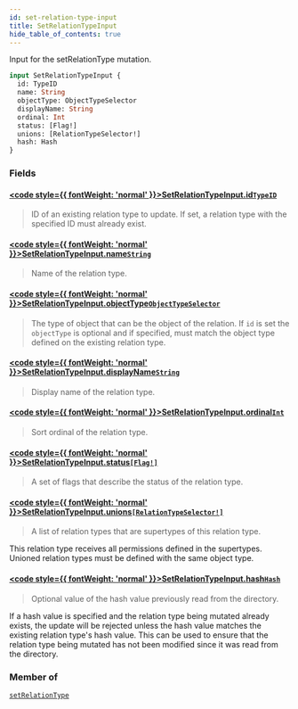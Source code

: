 ```yaml
---
id: set-relation-type-input
title: SetRelationTypeInput
hide_table_of_contents: true
---
```








Input for the setRelationType mutation.

```graphql
input SetRelationTypeInput {
  id: TypeID
  name: String
  objectType: ObjectTypeSelector
  displayName: String
  ordinal: Int
  status: [Flag!]
  unions: [RelationTypeSelector!]
  hash: Hash
}
```


### Fields

#### [<code style={{ fontWeight: 'normal' }}>SetRelationTypeInput.<b>id</b></code>](#)<Bullet />[`TypeID`](/docs/directory-api-reference/schema/common/scalars/type-id) <Badge class="secondary" text="scalar"/> <Badge class="secondary" text="common"/>
> ID of an existing relation type to update. If set, a relation type with the specified ID must already exist.
> 

#### [<code style={{ fontWeight: 'normal' }}>SetRelationTypeInput.<b>name</b></code>](#)<Bullet />[`String`](/docs/directory-api-reference/schema/common/scalars/string) <Badge class="secondary" text="scalar"/> <Badge class="secondary" text="common"/>
> Name of the relation type.
> 

#### [<code style={{ fontWeight: 'normal' }}>SetRelationTypeInput.<b>objectType</b></code>](#)<Bullet />[`ObjectTypeSelector`](/docs/directory-api-reference/schema/object-types/inputs/object-type-selector) <Badge class="secondary" text="input"/> <Badge class="secondary" text="object-types"/>
> The type of object that can be the object of the relation. If `id` is set the `objectType` is optional and if
specified, must match the object type defined on the existing relation type.
> 

#### [<code style={{ fontWeight: 'normal' }}>SetRelationTypeInput.<b>displayName</b></code>](#)<Bullet />[`String`](/docs/directory-api-reference/schema/common/scalars/string) <Badge class="secondary" text="scalar"/> <Badge class="secondary" text="common"/>
> Display name of the relation type.
> 

#### [<code style={{ fontWeight: 'normal' }}>SetRelationTypeInput.<b>ordinal</b></code>](#)<Bullet />[`Int`](/docs/directory-api-reference/schema/common/scalars/int) <Badge class="secondary" text="scalar"/> <Badge class="secondary" text="common"/>
> Sort ordinal of the relation type.
> 

#### [<code style={{ fontWeight: 'normal' }}>SetRelationTypeInput.<b>status</b></code>](#)<Bullet />[`[Flag!]`](/docs/directory-api-reference/schema/common/enums/flag) <Badge class="secondary" text="list"/> <Badge class="secondary" text="enum"/> <Badge class="secondary" text="common"/>
> A set of flags that describe the status of the relation type.
> 

#### [<code style={{ fontWeight: 'normal' }}>SetRelationTypeInput.<b>unions</b></code>](#)<Bullet />[`[RelationTypeSelector!]`](/docs/directory-api-reference/schema/relation-types/inputs/relation-type-selector) <Badge class="secondary" text="list"/> <Badge class="secondary" text="input"/> <Badge class="secondary" text="relation-types"/>
> A list of relation types that are supertypes of this relation type.

This relation type receives all permissions defined in the supertypes.
Unioned relation types must be defined with the same object type.
> 

#### [<code style={{ fontWeight: 'normal' }}>SetRelationTypeInput.<b>hash</b></code>](#)<Bullet />[`Hash`](/docs/directory-api-reference/schema/common/scalars/hash) <Badge class="secondary" text="scalar"/> <Badge class="secondary" text="common"/>
> Optional value of the hash value previously read from the directory.

If a hash value is specified and the relation type being mutated already exists, the update will be rejected unless the hash
value matches the existing relation type's hash value.
This can be used to ensure that the relation type being mutated has not been modified since it was read from the directory.
> 



### Member of

[`setRelationType`](/docs/directory-api-reference/schema/relation-types/mutations/set-relation-type)  <Badge class="secondary" text="mutation"/>



